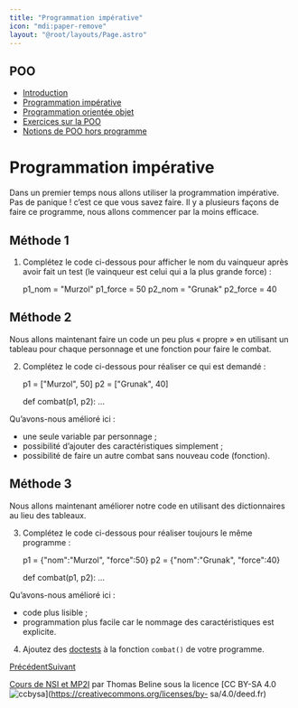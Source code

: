 ```yaml
---
title: "Programmation impérative"
icon: "mdi:paper-remove"
layout: "@root/layouts/Page.astro"
---
```

 
## POO

  * [Introduction](.)
  * [Programmation impérative](programmation-imperative)
  * [Programmation orientée objet](programmation-orientee-objet)
  * [Exercices sur la POO](exercices)
  * [Notions de POO hors programme](poo-hors-programme)

# Programmation impérative

Dans un premier temps nous allons utiliser la programmation impérative. Pas de
panique ! c’est ce que vous savez faire. Il y a plusieurs façons de faire ce
programme, nous allons commencer par la moins efficace.

## Méthode 1

1. Complétez le code ci-dessous pour afficher le nom du vainqueur après
avoir fait un test (le vainqueur est celui qui a la plus grande force) :

    
    
    p1_nom = "Murzol"
    p1_force = 50
    p2_nom = "Grunak"
    p2_force = 40

## Méthode 2

Nous allons maintenant faire un code un peu plus « propre » en utilisant un
tableau pour chaque personnage et une fonction pour faire le combat.

2. Complétez le code ci-dessous pour réaliser ce qui est demandé :

    
    
    p1 = ["Murzol", 50]
    p2 = ["Grunak", 40]
    
    def combat(p1, p2):
    …

Qu’avons-nous amélioré ici :

  * une seule variable par personnage ;
  * possibilité d’ajouter des caractéristiques simplement ;
  * possibilité de faire un autre combat sans nouveau code (fonction).

## Méthode 3

Nous allons maintenant améliorer notre code en utilisant des dictionnaires au
lieu des tableaux.

3. Complétez le code ci-dessous pour réaliser toujours le même programme :

    
    
    p1 = {"nom":"Murzol", "force":50}
    p2 = {"nom":"Grunak", "force":40}
    
    def combat(p1, p2):
    …

Qu’avons-nous amélioré ici :

  * code plus lisible ;
  * programmation plus facile car le nommage des caractéristiques est explicite.

4. Ajoutez des [doctests](/cours/python/doctest) à la fonction `combat()`
de votre programme.

[Précédent](.)[Suivant](programmation-orientee-objet)

[Cours de NSI et MP2I](https://kxs.fr/cours/) par Thomas Beline sous la
licence [CC BY-SA 4.0
![ccbysa](//cours/ccbysa.svg)](https://creativecommons.org/licenses/by-
sa/4.0/deed.fr)

